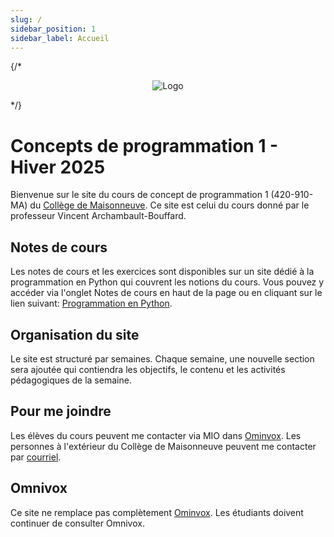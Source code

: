 ```yaml
---
slug: /
sidebar_position: 1
sidebar_label: Accueil
---
```

{/* <center>
  ![Logo](/img/2C3.svg)
</center> */}

# Concepts de programmation 1 - Hiver 2025


Bienvenue sur le site du cours de concept de programmation 1 (420-910-MA) du [Collège de
Maisonneuve](https://www.cmaisonneuve.qc.ca/). Ce site est celui du cours donné
par le professeur Vincent Archambault-Bouffard.


## Notes de cours

Les notes de cours et les exercices sont disponibles sur un site dédié à la
programmation en Python qui couvrent les notions du cours. Vous pouvez y
 accéder via l'onglet Notes de cours en haut de la page ou en cliquant sur le
lien suivant: [Programmation en
Python](https://archambaultv-prof.github.io/programmation-python/).

## Organisation du site

Le site est structuré par semaines. Chaque semaine, une nouvelle section sera
ajoutée qui contiendra les objectifs, le contenu et les activités pédagogiques
de la semaine.

## Pour me joindre

Les élèves du cours peuvent me contacter via MIO dans
[Ominvox](https://cmaisonneuve.omnivox.ca/). Les personnes à l'extérieur du
Collège de Maisonneuve peuvent me contacter par
[courriel](mailto:varchambaultbouffard@cmaisonneuve.qc.ca).

## Omnivox

Ce site ne remplace pas complètement [Ominvox](https://cmaisonneuve.omnivox.ca/). Les étudiants doivent continuer
de consulter Omnivox.